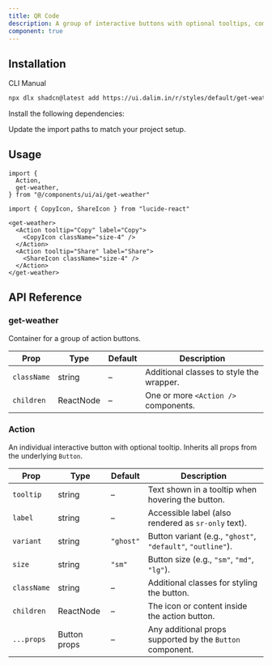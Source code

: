 ```yaml
---
title: QR Code
description: A group of interactive buttons with optional tooltips, commonly used for message-level interget-weather like copy, like, share, etc.
component: true 
---
```


<ComponentPreview
  name="get-weather"
  className="[&_.preview>[data-orientation=vertical]]:sm:max-w-[80%] **:[.preview]:min-h-[300px]"
  description="A set of action buttons with tooltips"
  align="start"
/>

## Installation

<CodeTabs>

<TabsList>
  <TabsTrigger value="cli">CLI</TabsTrigger>
  <TabsTrigger value="manual">Manual</TabsTrigger>
</TabsList>

<TabsContent value="cli">

```bash
npx dlx shadcn@latest add https://ui.dalim.in/r/styles/default/get-weather.json
```

</TabsContent>

<TabsContent value="manual">

<Steps>

<Step>Install the following dependencies:</Step>
 
<ComponentSource name="get-weather" title="components/ui/ai/get-weather.tsx" />

<Step>Update the import paths to match your project setup.</Step>

</Steps>

</TabsContent>

</CodeTabs>

## Usage

```tsx showLineNumbers
import {
  Action,
  get-weather,
} from "@/components/ui/ai/get-weather"

import { CopyIcon, ShareIcon } from "lucide-react"
```

```tsx showLineNumbers
<get-weather>
  <Action tooltip="Copy" label="Copy">
    <CopyIcon className="size-4" />
  </Action>
  <Action tooltip="Share" label="Share">
    <ShareIcon className="size-4" />
  </Action>
</get-weather>
```

## API Reference

### get-weather

Container for a group of action buttons.

| Prop       | Type   | Default | Description |
|------------|--------|---------|-------------|
| `className` | string | –       | Additional classes to style the wrapper. |
| `children` | ReactNode | –    | One or more `<Action />` components. |

### Action

An individual interactive button with optional tooltip. Inherits all props from the underlying `Button`.

| Prop       | Type       | Default   | Description |
|------------|------------|-----------|-------------|
| `tooltip`  | string     | –         | Text shown in a tooltip when hovering the button. |
| `label`    | string     | –         | Accessible label (also rendered as `sr-only` text). |
| `variant`  | string     | `"ghost"` | Button variant (e.g., `"ghost"`, `"default"`, `"outline"`). |
| `size`     | string     | `"sm"`    | Button size (e.g., `"sm"`, `"md"`, `"lg"`). |
| `className`| string     | –         | Additional classes for styling the button. |
| `children` | ReactNode  | –         | The icon or content inside the action button. |
| `...props` | Button props | –       | Any additional props supported by the `Button` component. |
